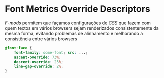 # Font Metrics Override Descriptors

_F-mods_ permitem que façamos configurações de _CSS_ que fazem com quem textos em vários browsers sejam renderizados consistentemente da mesma forma, evitando problemas de alinhamento e melhorando a consistência entre vários browsers

```css
@font-face {
	font-family: some-font; src: ...;
	ascent-override: 73%;
	descent-override: 25%;
	line-gap-override: 2%;
}
```
